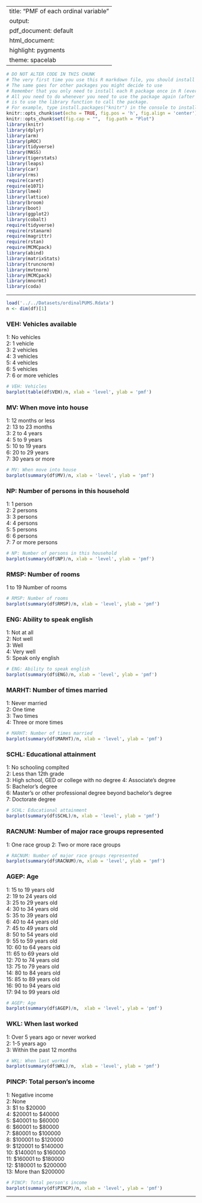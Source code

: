 
---
title: "PMF of each ordinal variable"
output:
  pdf_document: default
  html_document:
    highlight: pygments
    theme: spacelab
---

```r
# DO NOT ALTER CODE IN THIS CHUNK
# The very first time you use this R markdown file, you should install each of the packages below.
# The same goes for other packages you might decide to use
# Remember that you only need to install each R package once in R (ever -- unless you change computers).
# All you need to do whenever you need to use the package again (after restarting the R session),
# is to use the library function to call the package.
# For example, type install.packages("knitr") in the console to install the knitr package. 
knitr::opts_chunk$set(echo = TRUE, fig.pos = 'h', fig.align = 'center')
knitr::opts_chunk$set(fig.cap = "",  fig.path = "Plot")
library(knitr)
library(dplyr)
library(arm)
library(pROC)
library(tidyverse)
library(MASS)
library(tigerstats)
library(leaps)
library(car)
library(rms)
require(caret)
require(e1071)
library(lme4) 
library(lattice)
library(broom)
library(boot)
library(ggplot2)
library(cobalt)
require(tidyverse)
require(rstanarm)
require(magrittr)
require(rstan)
require(MCMCpack)
library(abind)
library(matrixStats)
library(truncnorm)
library(mvtnorm)
library(MCMCpack)
library(mnormt)
library(coda)
```

* * *
```r
load('../../Datasets/ordinalPUMS.Rdata')
n <- dim(df)[1]
```

### VEH: Vehicles available
1: No vehicles  
2: 1 vehicle  
3: 2 vehicles  
4: 3 vehicles  
5: 4 vehicles  
6: 5 vehicles  
7: 6 or more vehicles  

```r
# VEH: Vehicles
barplot(table(df$VEH)/n, xlab = 'level', ylab = 'pmf')
```

\newpage

### MV: When move into house
1: 12 months or less  
2: 13 to 23 months  
3: 2 to 4 years  
4: 5 to 9 years  
5: 10 to 19 years  
6: 20 to 29 years  
7: 30 years or more  

```r
# MV: When move into house
barplot(summary(df$MV)/n, xlab = 'level', ylab = 'pmf')
```

\newpage

### NP: Number of persons in this household
1: 1 person  
2: 2 persons  
3: 3 persons  
4: 4 persons  
5: 5 persons  
6: 6 persons  
7: 7 or more persons  

```r
# NP: Number of persons in this household
barplot(summary(df$NP)/n, xlab = 'level', ylab = 'pmf')
```

\newpage

### RMSP: Number of rooms
1 to 19 Number of rooms

```r
# RMSP: Number of rooms
barplot(summary(df$RMSP)/n, xlab = 'level', ylab = 'pmf')
```

\newpage

### ENG: Ability to speak english 
1: Not at all  
2: Not well  
3: Well  
4: Very well  
5: Speak only english  

```r
# ENG: Ability to speak english 
barplot(summary(df$ENG)/n, xlab = 'level', ylab = 'pmf')
```

\newpage

### MARHT: Number of times married
1: Never married  
2: One time  
3: Two times  
4: Three or more times  

```r
# MARHT: Number of times married 
barplot(summary(df$MARHT)/n, xlab = 'level', ylab = 'pmf')
```

\newpage

### SCHL: Educational attainment
1: No schooling complted  
2: Less than 12th grade  
3: High school, GED or college with no degree
4: Associate's degree  
5: Bachelor's degree  
6: Master's or other professional degree beyond bachelor's degree  
7: Doctorate degree  

```r
# SCHL: Educational attainment
barplot(summary(df$SCHL)/n, xlab = 'level', ylab = 'pmf')
```

\newpage

### RACNUM: Number of major race groups represented
1: One race group
2: Two or more race groups

```r
# RACNUM: Number of major race groups represented
barplot(summary(df$RACNUM)/n, xlab = 'level', ylab = 'pmf')
```

\newpage

### AGEP: Age
1: 15 to 19 years old  
2: 19 to 24 years old  
3: 25 to 29 years old  
4: 30 to 34 years old  
5: 35 to 39 years old  
6: 40 to 44 years old  
7: 45 to 49 years old  
8: 50 to 54 years old  
9: 55 to 59 years old  
10: 60 to 64 years old  
11: 65 to 69 years old  
12: 70 to 74 years old  
13: 75 to 79 years old  
14: 80 to 84 years old  
15: 85 to 89 years old  
16: 90 to 94 years old  
17: 94 to 99 years old  

```r
# AGEP: Age
barplot(summary(df$AGEP)/n,  xlab = 'level', ylab = 'pmf')
```

\newpage

### WKL: When last worked
1: Over 5 years ago or never worked  
2: 1-5 years ago  
3: Within the past 12 months  

```r
# WKL: When last worked
barplot(summary(df$WKL)/n,  xlab = 'level', ylab = 'pmf')
```

\newpage

### PINCP: Total person's income
1: Negative income  
2: None  
3: \$1 to \$20000  
4: \$20001 to \$40000   
5: \$40001 to \$60000   
6: \$60001 to \$80000   
7: \$80001 to \$100000   
8: \$100001 to \$120000   
9: \$120001 to \$140000   
10: \$140001 to \$160000   
11: \$160001 to \$180000   
12: \$180001 to \$200000   
13: More than \$200000  

```r
# PINCP: Total person's income
barplot(summary(df$PINCP)/n, xlab = 'level', ylab = 'pmf')
```

* * *



